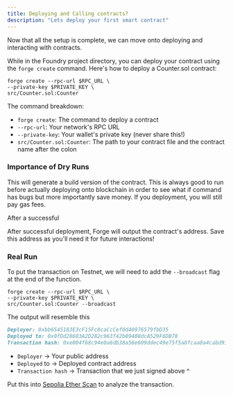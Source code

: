 ```yaml
---
title: Deploying and Calling contracts?
description: "Lets deploy your first smart contract"
---
```


Now that all the setup is complete, we can move onto deploying and interacting with contracts.

While in the Foundry project directory, you can deploy your contract using the `forge create` command. Here's how to deploy a Counter.sol contract:

```
forge create --rpc-url $RPC_URL \
--private-key $PRIVATE_KEY \
src/Counter.sol:Counter
```

The command breakdown:

- `forge create`: The command to deploy a contract
- `--rpc-url`: Your network's RPC URL
- `--private-key`: Your wallet's private key (never share this!)
- `src/Counter.sol:Counter`: The path to your contract file and the contract name after the colon

### Importance of Dry Runs

This will generate a build version of the contract. This is always good to run before actually deploying
onto blockchain in order to see what if command has bugs but more importantly
save money. If you deployment, you will still pay gas fees.

After a successful

After successful deployment, Forge will output the contract's address. Save this address as you'll need it for future interactions!

### Real Run

To put the transaction on Testnet, we will need to add the `--broadcast` flag at the end of the function.

```
forge create --rpc-url $RPC_URL \
--private-key $PRIVATE_KEY \
src/Counter.sol:Counter --broadcast
```

The output will resemble this

```markdown
Deployer: 0xbb6545183E3cF15Fc8caCcCef0d40976579fbD35
Deployed to: 0x0fDd28683A2D282c963f42b89408dcA529F6DB78
Transaction hash: 0xe004f68c94e0a6db38a56e609ddec49e75f5a8fcaa0a4cabd91035c6b27501b9
```

- `Deployer` -> Your public address
- `Deployed` to -> Deployed contract address
- `Transaction hash` -> Transaction that we just signed above ^

Put this into [Sepolia Ether Scan](https://ethereum-sepolia-rpc.publicnode.com/) to analyze the transaction.
